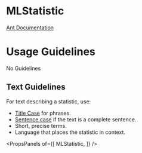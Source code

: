 
# MLStatistic

[Ant Documentation](https://3x.ant.design/components/statistic)

# Usage Guidelines
No Guidelines

## Text Guidelines
For text describing a statistic, use:
* [Title Case](https://elementary.io/docs/human-interface-guidelines#capitalization) for phrases.
* [Sentence case](https://elementary.io/docs/human-interface-guidelines#capitalization) if the text is a complete sentence.
* Short, precise terms.
* Language that places the statistic in context.

<PropsPanels of={[
  MLStatistic,
]} />
